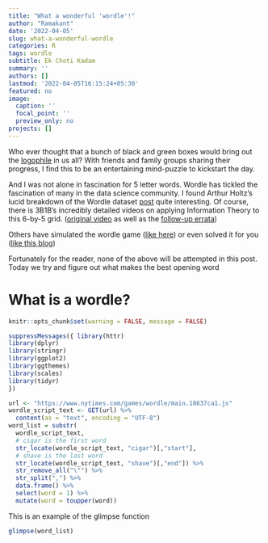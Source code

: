 ```yaml
---
title: "What a wonderful 'wordle'!"
author: "Ramakant"
date: '2022-04-05'
slug: what-a-wonderful-wordle
categories: R
tags: wordle
subtitle: Ek Choti Kadam
summary: ''
authors: []
lastmod: '2022-04-05T16:15:24+05:30'
featured: no
image:
  caption: ''
  focal_point: ''
  preview_only: no
projects: []
---
```


Who ever thought that a bunch of black and green boxes would bring out the <a href = "https://www.merriam-webster.com/dictionary/logophile">logophile</a> in us all? With friends and family groups sharing their progress, I find this to be an entertaining mind-puzzle to kickstart the day. 

And I was not alone in fascination for 5 letter words. Wordle has tickled the fascination of many in the data science community. I found Arthur Holtz's lucid breakdown of the Wordle dataset  <a href = "https://rviews.rstudio.com/2022/02/21/wordle-data-analysis/">post</a> quite interesting. Of course, there is 3B1B's incredibly detailed videos on applying Information Theory to this 6-by-5 grid. (<a href = "https://youtu.be/v68zYyaEmEA">original video</a> as well as the <a href = https://youtu.be/fRed0Xmc2Wg>follow-up errata</a>)

Others have simulated the wordle game (<a href= "https://datascienceplus.com/how-i-selected-my-starting-word-for-wordle-using-simulations-and-r/">like here</a>) or even solved it for you (<a href = "https://blog.ephorie.de/wordle-solve-wordle-with-r">like this blog</a>)

Fortunately for the reader, none of the above will be attempted in this post. Today we try and figure out what makes the best opening word 

# What is a wordle?



```r

knitr::opts_chunk$set(warning = FALSE, message = FALSE) 

suppressMessages({ library(httr)
library(dplyr)
library(stringr)
library(ggplot2)
library(ggthemes)
library(scales)
library(tidyr)
})

url <- "https://www.nytimes.com/games/wordle/main.18637ca1.js"
wordle_script_text <- GET(url) %>% 
  content(as = "text", encoding = "UTF-8")
word_list = substr(
  wordle_script_text,
  # cigar is the first word
  str_locate(wordle_script_text, "cigar")[,"start"],
  # shave is the last word
  str_locate(wordle_script_text, "shave")[,"end"]) %>%
  str_remove_all("\"") %>%
  str_split(",") %>%
  data.frame() %>%
  select(word = 1) %>%
  mutate(word = toupper(word))

```

This is an example of the glimpse function
```r
glimpse(word_list)


```

